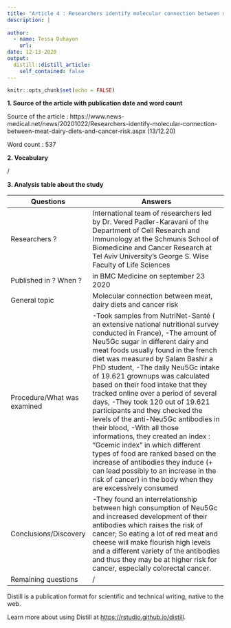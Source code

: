 ```yaml
---
title: "Article 4 : Researchers identify molecular connection between meat, dairy diets and cancer risk"
description: |
  
author:
  - name: Tessa Duhayon
    url:
date: 12-13-2020
output:
  distill::distill_article:
    self_contained: false
---
```


```r
knitr::opts_chunk$set(echo = FALSE)
```

**1. Source of the article with publication date and word count**

Source of the article : https://www.news-medical.net/news/20201022/Researchers-identify-molecular-connection-between-meat-dairy-diets-and-cancer-risk.aspx (13/12.20)

Word count : 537

**2. Vocabulary**

/

**3. Analysis table about the study**

| Questions                    | Answers                                                                                                                                                                                                                                                                                                                                                                                                                                                                                                                                                                                                                                                                                                                                                                                     |
| ---------------------------- | ------------------------------------------------------------------------------------------------------------------------------------------------------------------------------------------------------------------------------------------------------------------------------------------------------------------------------------------------------------------------------------------------------------------------------------------------------------------------------------------------------------------------------------------------------------------------------------------------------------------------------------------------------------------------------------------------------------------------------------------------------------------------------------------- |
| Researchers ?                | International team of researchers led by Dr. Vered Padler-Karavani of the Department of Cell Research and Immunology at the Schmunis School of Biomedicine and Cancer Research at Tel Aviv University's George S. Wise Faculty of Life Sciences                                                                                                                                                                                                                                                                                                                                                                                                                                                                                                                                             |
| Published in ? When ?        | in BMC Medicine on september 23 2020                                                                                                                                                                                                                                                                                                                                                                                                                                                                                                                                                                                                                                                                                                                                                        |
| General topic                | Molecular connection between meat, dairy diets and cancer risk                                                                                                                                                                                                                                                                                                                                                                                                                                                                                                                                                                                                                                                                                                                              |
| Procedure/What was examined  | -Took samples from NutriNet-Santé ( an extensive national nutritional survey conducted in France), -The amount of Neu5Gc sugar in different dairy and meat foods usually found in the french diet was measured by Salam Bashir a PhD student, -The daily Neu5Gc intake of 19.621 grownups was calculated based on their food intake that they tracked online over a period of several days, -They took 120 out of 19.621 participants and they checked the levels of the anti-Neu5Gc antibodies in their blood, -With all those informations, they created an index : "Gcemic index" in which different types of food are ranked based on the increase of antibodies they induce (+ can lead possibly to an increase in the risk of cancer) in the body when they are excessively consumed  |
| Conclusions/Discovery        | -They found an interrelationship between high consumption of Neu5Gc and increased development of their antibodies which raises the risk of cancer; So eating a lot of red meat and cheese will make flourish high levels and a different variety of the antibodies and thus they may be at higher risk for cancer, especially colorectal cancer.                                                                                                                                                                                                                                                                                                                                                                                                                                            |
| Remaining questions          | /                                                                                                                                                                                                                                                                                                                                                                                                                                                                                                                                                                                                                                                                                                                                                                                           |


Distill is a publication format for scientific and technical writing, native to the web.

Learn more about using Distill at <https://rstudio.github.io/distill>.

